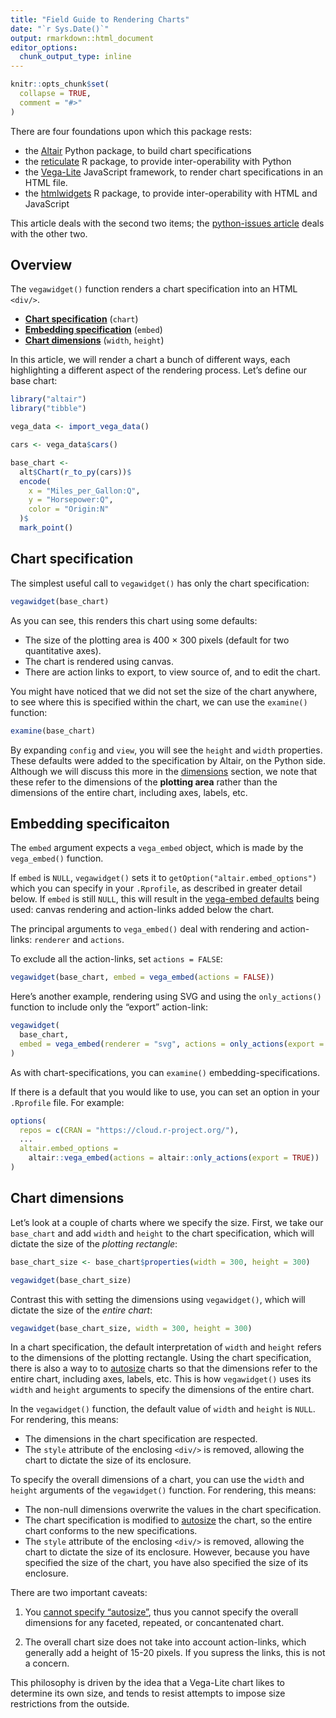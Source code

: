 ```yaml
---
title: "Field Guide to Rendering Charts"
date: "`r Sys.Date()`"
output: rmarkdown::html_document
editor_options:
  chunk_output_type: inline
---
```


```r
knitr::opts_chunk$set(
  collapse = TRUE,
  comment = "#>"
)
```

There are four foundations upon which this package rests: 

- the [Altair](https://altair-viz.github.io/) Python package, to build chart specifications
- the [reticulate](https://rstudio.github.io/reticulate/index.html) R package, to provide inter-operability with Python
- the [Vega-Lite](https://vega.github.io/vega-lite/) JavaScript framework, to render chart specifications in an HTML file.
- the [htmlwidgets](https://www.htmlwidgets.org/) R package, to provide inter-operability with HTML and JavaScript

This article deals with the second two items; the [python-issues article](field-guide-python.html) deals with the other two.

## Overview

The `vegawidget()` function renders a chart specification into an HTML `<div/>`.

* [**Chart specification**](#chart) (`chart`)
* [**Embedding specification**](#embedding) (`embed`) 
* [**Chart dimensions**](#dimensions) (`width`, `height`) 

In this article, we will render a chart a bunch of different ways, each highlighting a different aspect of the rendering process. Let's define our base chart:

```r
library("altair")
library("tibble")

vega_data <- import_vega_data()

cars <- vega_data$cars()

base_chart <- 
  alt$Chart(r_to_py(cars))$
  encode(
    x = "Miles_per_Gallon:Q",
    y = "Horsepower:Q",
    color = "Origin:N"    
  )$
  mark_point()
```


## Chart specification {#chart}

The simplest useful call to `vegawidget()` has only the chart specification: 

```r
vegawidget(base_chart)
```

As you can see, this renders this chart using some defaults:

- The size of the plotting area is 400 $\times$ 300 pixels (default for two quantitative axes).
- The chart is rendered using canvas.
- There are action links to export, to view source of, and to edit the chart.

You might have noticed that we did not set the size of the chart anywhere, to see where this is specified within the chart, we can use the `examine()` function: 

```r
examine(base_chart)
```

By expanding `config` and `view`, you will see the `height` and `width` properties. These defaults were added to the specification by Altair, on the Python side. Although we will discuss this more in the [dimensions](#dimensions) section, we note that these refer to the dimensions of the **plotting area** rather than the dimensions of the entire chart, including axes, labels, etc.

## Embedding specificaiton {#embedding}

The `embed` argument expects a `vega_embed` object, which is made by the `vega_embed()` function. 

If `embed` is `NULL`, `vegawidget()` sets it to `getOption("altair.embed_options")` which you can specify in your `.Rprofile`, as described in greater detail below. If `embed` is still `NULL`, this will result in the [vega-embed defaults](https://github.com/vega/vega-embed#options) being used: canvas rendering and action-links added below the chart. 

The principal arguments to `vega_embed()` deal with rendering and action-links: `renderer` and `actions`. 

To exclude all the action-links, set `actions = FALSE`:

```r
vegawidget(base_chart, embed = vega_embed(actions = FALSE))
```

Here's another example, rendering using SVG and using the `only_actions()` function to include only the "export" action-link:

```r
vegawidget(
  base_chart, 
  embed = vega_embed(renderer = "svg", actions = only_actions(export = TRUE))
)
```

As with chart-specifications, you can `examine()` embedding-specifications.

If there is a default that you would like to use, you can set an option in your `.Rprofile` file. For example:

```r
options(
  repos = c(CRAN = "https://cloud.r-project.org/"),
  ...
  altair.embed_options =
    altair::vega_embed(actions = altair::only_actions(export = TRUE))
)
```

## Chart dimensions {#dimensions}

Let's look at a couple of charts where we specify the size. First, we take our `base_chart` and add `width` and `height` to the chart specification, which will dictate the size of the *plotting rectangle*:

```r
base_chart_size <- base_chart$properties(width = 300, height = 300)

vegawidget(base_chart_size)
```

Contrast this with setting the dimensions using `vegawidget()`, which will dictate the size of the *entire chart*:

```r
vegawidget(base_chart_size, width = 300, height = 300)
```

In a chart specification, the default interpretation of `width` and `height` refers to the dimensions of the plotting rectangle. Using the chart specification, there is also a way to to [autosize](https://vega.github.io/vega-lite/docs/size.html#autosize) charts so that the dimensions refer to the entire chart, including axes, labels, etc. This is how `vegawidget()` uses its `width` and `height` arguments to specify the dimensions of the entire chart. 

In the `vegawidget()` function, the default value of `width` and `height` is `NULL`. For rendering, this means:

- The dimensions in the chart specification are respected.
- The `style` attribute of the enclosing `<div/>` is removed, allowing the chart to dictate the size of its enclosure.

To specify the overall dimensions of a chart, you can use the `width` and `height` arguments of the `vegawidget()` function. For rendering, this means:

- The non-null dimensions overwrite the values in the chart specification.
- The chart specification is modified to [autosize](https://vega.github.io/vega-lite/docs/size.html#autosize) the chart, so the entire chart conforms to the new specifications.
- The `style` attribute of the enclosing `<div/>` is removed, allowing the chart to dictate the size of its enclosure. However, because you have specified the size of the chart, you have also specified the size of its enclosure.

There are two important caveats:

1. You [cannot specify "autosize"](https://vega.github.io/vega-lite/docs/size.html#limitations), thus you cannot specify the overall dimensions for any faceted, repeated, or concantenated chart.

2. The overall chart size does not take into account action-links, which generally add a height of 15-20 pixels. If you supress the links, this is not a concern. 

This philosophy is driven by the idea that a Vega-Lite chart likes to determine its own size, and tends to resist attempts to impose size restrictions from the outside.
